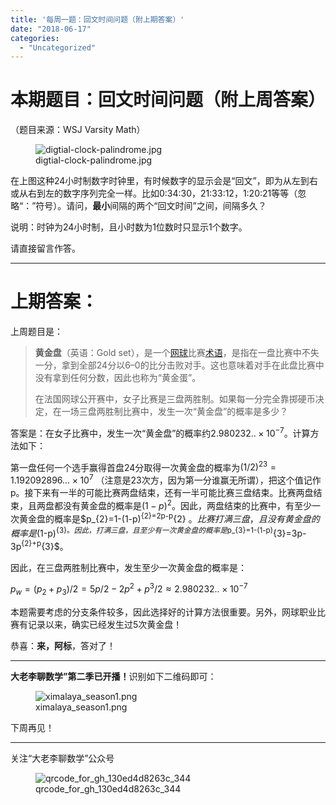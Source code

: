 ```yaml
---
title: '每周一题：回文时间问题（附上期答案）'
date: "2018-06-17"
categories:
  - "Uncategorized"
---
```


<h1>本期题目：回文时间问题（附上周答案）</h1>

（题目来源：WSJ Varsity Math）

![digtial-clock-palindrome.jpg](https://dalaoliblog.wordpress.com/wp-content/uploads/2018/06/digtial-clock-palindrome.jpg)

在上图这种24小时制数字时钟里，有时候数字的显示会是“回文”，即为从左到右或从右到左的数字序列完全一样。比如0:34:30，21:33:12，1:20:21等等（忽略“：”符号）。请问，**最小**间隔的两个“回文时间”之间，间隔多久？

说明：时钟为24小时制，且小时数为1位数时只显示1个数字。

请直接留言作答。

<hr />

<h1>上期答案：</h1>

上周题目是：

<blockquote>**黄金盘**（<span class="LangWithName">英语：<span lang="en">Gold set</span></span>），是一个<a class="mw-redirect" title="网球" href="https://zh.wikipedia.org/wiki/%E7%B6%B2%E7%90%83">网球</a>比赛<a title="术语" href="https://zh.wikipedia.org/wiki/%E6%9C%AF%E8%AF%AD">术语</a>，是指在一盘比赛中不失一分，拿到全部24分以6–0的比分击败对手。这也意味着对手在此盘比赛中没有拿到任何分数，因此也称为“黄金蛋”。

在法国网球公开赛中，女子比赛是三盘两胜制。如果每一分完全靠掷硬币决定，在一场三盘两胜制比赛中，发生一次“黄金盘”的概率是多少？</blockquote>

答案是：在女子比赛中，发生一次“黄金盘”的概率约$2.980232..\times 10^{-7}$。计算方法如下：

第一盘任何一个选手赢得首盘24分取得一次黄金盘的概率为$(1/2)^{23}=1.192092896...\times 10^{7}$ （注意是23次方，因为第一分谁赢无所谓），把这个值记作p。接下来有一半的可能比赛两盘结束，还有一半可能比赛三盘结束。比赛两盘结束，且两盘都没有黄金盘的概率是$(1-p)^{2}$。因此，两盘结束的比赛中，有至少一次黄金盘的概率是$p_{2}=1-(1-p)^{2}=2p-p^{2} $。比赛打满三盘，且没有黄金盘的概率是$(1-p)^{3}$。因此，打满三盘，且至少有一次黄金盘的概率是$p_{3}=1-(1-p)^{3}=3p-3p^{2}+p^{3}$。

因此，在三盘两胜制比赛中，发生至少一次黄金盘的概率是：

$p_{w}=(p_{2}+ p_{3})/2=5p/2-2p^{2}+p^{3}/2\approx 2.980232..\times 10^{-7}$

本题需要考虑的分支条件较多，因此选择好的计算方法很重要。另外，网球职业比赛有记录以来，确实已经发生过5次黄金盘！

恭喜：**来，阿标**，答对了！

<hr />

**大老李聊数学”第二季已开播！**识别如下二维码即可：

![ximalaya_season1.png](https://dalaoliblog.wordpress.com/wp-content/uploads/2018/05/ximalaya_season1.png)

下周再见！

<hr />

关注“大老李聊数学”公众号

![qrcode_for_gh_130ed4d8263c_344](https://dalaoliblog.wordpress.com/wp-content/uploads/2017/09/qrcode_for_gh_130ed4d8263c_344.jpg)